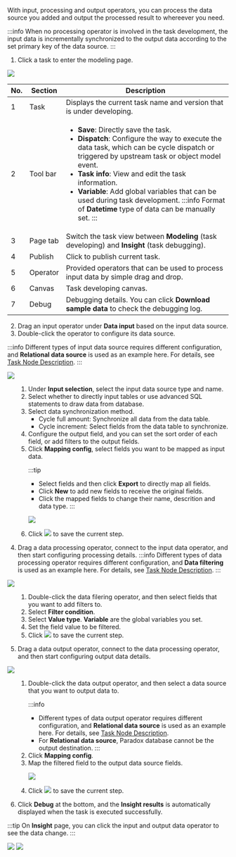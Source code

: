 With input, processing and output operators, you can process the data source you added and output the processed result to whereever you need.

:::info
When no processing operator is involved in the task development, the input data is incrementally synchronized to the output data according to the set primary key of the data source.
:::

1. Click a task to enter the modeling page.

![](https://wordpressfreezonex.oss-accelerate.aliyuncs.com/supETL/25.png)

<table>
  <thead>
    <tr>
      <th>No.</th>
      <th>Section</th>
      <th>Description</th>
    </tr>
  </thead>
  <tbody>
    <tr>
      <td>1</td>
      <td>Task</td>
      <td>Displays the current task name and version that is under developing.</td>
    </tr>
    <tr>
      <td>2</td>
      <td>Tool bar</td>
      <td>

- **Save**: Directly save the task.
- **Dispatch**: Configure the way to execute the data task, which can be cycle dispatch or triggered by upstream task or object model event.
- **Task info**: View and edit the task information.
- **Variable**: Add global variables that can be used during task development.
:::info
Format of **Datetime** type of data can be manually set.
:::

</td>
    </tr>
    <tr>
      <td>3</td>
      <td>Page tab</td>
      <td>Switch the task view between <b>Modeling</b> (task developing) and <b>Insight</b> (task debugging).</td>
    </tr>
    <tr>
      <td>4</td>
      <td>Publish</td>
      <td>Click to publish current task.</td>
    </tr>
    <tr>
      <td>5</td>
      <td>Operator</td>
      <td>Provided operators that can be used to process input data by simple drag and drop.</td>
    </tr>
    <tr>
      <td>6</td>
      <td>Canvas</td>
      <td>Task developing canvas.</td>
    </tr>
    <tr>
      <td>7</td>
      <td>Debug</td>
      <td>Debugging details. You can click <b>Download sample data</b> to check the debugging log.</td>
    </tr>
  </tbody>
</table>


2. Drag an input operator under **Data input** based on the input data source.
3. Double-click the operator to configure its data source.

:::info
Different types of input data source requires different configuration, and **Relational data source** is used as an example here. For details, see <a href="Task Node Description">Task Node Description</a>.
:::

![](https://wordpressfreezonex.oss-accelerate.aliyuncs.com/supETL/26.png)

<ol>
<ol>
<li>Under <b>Input selection</b>, select the input data source type and name.</li>
<li>Select whether to directly input tables or use advanced SQL statements to draw data from database.</li>
<li>Select data synchronization method.

- Cycle full amount: Synchronize all data from the data table.
- Cycle increment: Select fields from the data table to synchronize.

</li>
<li>Configure the output field, and you can set the sort order of each field, or add filters to the output fields.</li>
<li>Click <b>Mapping config</b>, select fields you want to be mapped as input data.

:::tip
- Select fields and then click **Export** to directly map all fields.
- Click **New** to add new fields to receive the original fields.
- Click the mapped fields to change their name, descrition and data type.
:::

![](https://wordpressfreezonex.oss-accelerate.aliyuncs.com/supETL/26-1.png)

</li>
<li>Click <img src="https://wordpressfreezonex.oss-accelerate.aliyuncs.com/supETL/27.png"></img> to save the current step.</li>
</ol>
</ol>

4. Drag a data processing operator, connect to the input data operator, and then start configuring processing details.
:::info
Different types of data processing operator requires different configuration, and **Data filtering** is used as an example here. For details, see <a href="Task Node Description">Task Node Description</a>.
:::

![](https://wordpressfreezonex.oss-accelerate.aliyuncs.com/supETL/28.png)

<ol>
<ol>
<li>Double-click the data filering operator, and then select fields that you want to add filters to.</li>
<li>Select <b>Filter condition</b>.</li>
<li>Select <b>Value type</b>. <b>Variable</b> are the global variables you set.</li>
<li>Set the field value to be filtered.</li>
<li>Click <img src="https://wordpressfreezonex.oss-accelerate.aliyuncs.com/supETL/27.png"></img> to save the current step.</li>
</ol>
</ol>

5. Drag a data output operator, connect to the data processing operator, and then start configuring output data details.


![](https://wordpressfreezonex.oss-accelerate.aliyuncs.com/supETL/29.png)

<ol>
<ol>
<li>Double-click the data output operator, and then select a data source that you want to output data to.

:::info
- Different types of data output operator requires different configuration, and **Relational data source** is used as an example here. For details, see <a href="Task Node Description">Task Node Description</a>.
- For **Relational data source**, Paradox database cannot be the output destination.
:::

</li>
<li>Click <b>Mapping config</b>.</li>
<li>Map the filtered field to the output data source fields.

![](https://wordpressfreezonex.oss-accelerate.aliyuncs.com/supETL/30.png)

</li>
<li>Click <img src="https://wordpressfreezonex.oss-accelerate.aliyuncs.com/supETL/27.png"></img> to save the current step.</li>
</ol>
</ol>

6. Click **Debug** at the bottom, and the **Insight results** is automatically displayed when the task is executed successfully.

:::tip
On **Insight** page, you can click the input and output data operator to see the data change.
:::

![](https://wordpressfreezonex.oss-accelerate.aliyuncs.com/supETL/31.png)
![](https://wordpressfreezonex.oss-accelerate.aliyuncs.com/supETL/32.png)

